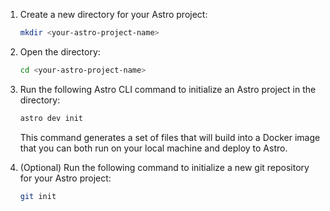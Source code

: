 1. Create a new directory for your Astro project:

    ```sh
    mkdir <your-astro-project-name>
    ```

2. Open the directory:

    ```sh
    cd <your-astro-project-name>
    ```

3. Run the following Astro CLI command to initialize an Astro project in the directory:

    ```sh
    astro dev init
    ```

    This command generates a set of files that will build into a Docker image that you can both run on your local machine and deploy to Astro.

4. (Optional) Run the following command to initialize a new git repository for your Astro project:

    ```sh
    git init
    ```

